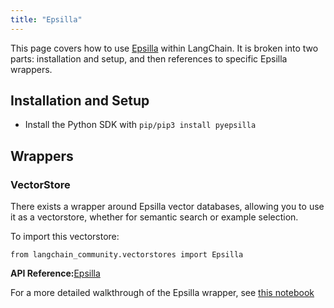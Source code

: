 ```yaml
---
title: "Epsilla"
---
```


This page covers how to use [Epsilla](https://github.com/epsilla-cloud/vectordb) within LangChain. It is broken into two parts: installation and setup, and then references to specific Epsilla wrappers.

## Installation and Setup

* Install the Python SDK with `pip/pip3 install pyepsilla`

## Wrappers

### VectorStore

There exists a wrapper around Epsilla vector databases, allowing you to use it as a vectorstore, whether for semantic search or example selection.

To import this vectorstore:

```
from langchain_community.vectorstores import Epsilla
```

**API Reference:**[Epsilla](https://python.langchain.com/api_reference/community/vectorstores/langchain_community.vectorstores.epsilla.Epsilla.html)

For a more detailed walkthrough of the Epsilla wrapper, see [this notebook](/oss/integrations/vectorstores/epsilla)
